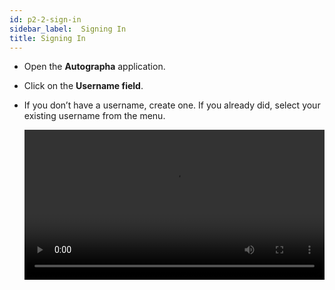 ```yaml
---
id: p2-2-sign-in
sidebar_label:  Signing In
title: Signing In
---
```


- Open the **Autographa** application.

- Click on the **Username field**. 

- If you don’t have a username, create one. If you already did, select your existing username from the menu. 

  <video controls src="/autographaAssetsV2/how-to/signing-in.mov" width="100%" type="video/mov"/>
